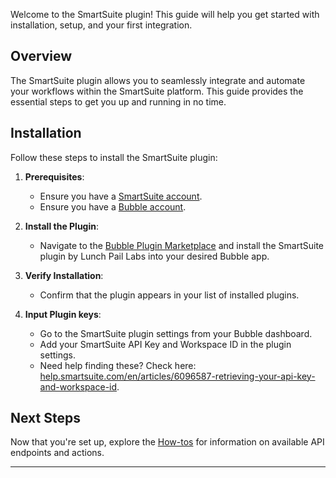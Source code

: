 
Welcome to the SmartSuite plugin! This guide will help you get started with installation, setup, and your first integration.

## Overview

The SmartSuite plugin allows you to seamlessly integrate and automate your workflows within the SmartSuite platform. This guide provides the essential steps to get you up and running in no time.

## Installation

Follow these steps to install the SmartSuite plugin:

1. **Prerequisites**:

   - Ensure you have a [SmartSuite account](https://app.smartsuite.com/authenticate/signup).
   - Ensure you have a [Bubble account](https://bubble.io/login?mode=signup).

2. **Install the Plugin**:

   - Navigate to the [Bubble Plugin Marketplace](https://bubble.io/plugin/smartsuite-by-lunch-pail-labs-1720811282326x849108788759232500) and install the SmartSuite plugin by Lunch Pail Labs into your desired Bubble app.

3. **Verify Installation**:

   - Confirm that the plugin appears in your list of installed plugins.

4. **Input Plugin keys**:

   - Go to the SmartSuite plugin settings from your Bubble dashboard.
   - Add your SmartSuite API Key and Workspace ID in the plugin settings.
   - Need help finding these? Check here: [help.smartsuite.com/en/articles/6096587-retrieving-your-api-key-and-workspace-id](https://help.smartsuite.com/en/articles/6096587-retrieving-your-api-key-and-workspace-id).

## Next Steps

Now that you're set up, explore the [How-tos](/bubble/smartsuite/how-tos/get-record-structure) for information on available API endpoints and actions.

---

<smartsuiteFooter />
